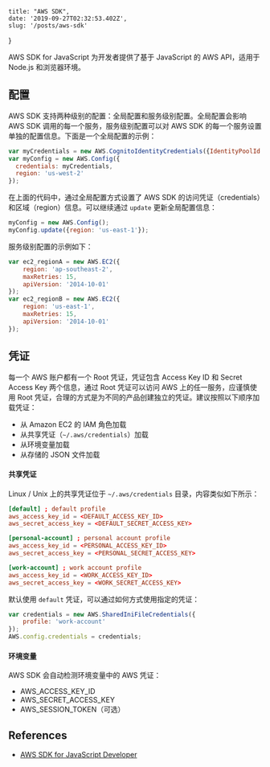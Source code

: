     title: "AWS SDK",
    date: '2019-09-27T02:32:53.402Z',
    slug: '/posts/aws-sdk'
}

AWS SDK for JavaScript 为开发者提供了基于 JavaScript 的 AWS API，适用于 Node.js 和浏览器环境。

## 配置

AWS SDK 支持两种级别的配置：全局配置和服务级别配置。全局配置会影响 AWS SDK 调用的每一个服务，服务级别配置可以对 AWS SDK 的每一个服务设置单独的配置信息。下面是一个全局配置的示例：

```js
var myCredentials = new AWS.CognitoIdentityCredentials({IdentityPoolId:'IDENTITY_POOL_ID'});
var myConfig = new AWS.Config({
  credentials: myCredentials,
  region: 'us-west-2'
});
```

在上面的代码中，通过全局配置方式设置了 AWS SDK 的访问凭证（credentials）和区域（region）信息。可以继续通过 `update` 更新全局配置信息：

```js
myConfig = new AWS.Config();
myConfig.update({region: 'us-east-1'});
```

服务级别配置的示例如下：

```js
var ec2_regionA = new AWS.EC2({
    region: 'ap-southeast-2',
    maxRetries: 15,
    apiVersion: '2014-10-01'
});
var ec2_regionB = new AWS.EC2({
    region: 'us-east-1',
    maxRetries: 15,
    apiVersion: '2014-10-01'
});
```

## 凭证

每一个 AWS 账户都有一个 Root 凭证，凭证包含 Access Key ID 和 Secret Access Key 两个信息，通过 Root 凭证可以访问 AWS 上的任一服务，应谨慎使用 Root 凭证，合理的方式是为不同的产品创建独立的凭证。建议按照以下顺序加载凭证：

- 从 Amazon EC2 的 IAM 角色加载
- 从共享凭证（`~/.aws/credentials`）加载
- 从环境变量加载
- 从存储的 JSON 文件加载

#### 共享凭证

Linux / Unix 上的共享凭证位于 `~/.aws/credentials` 目录，内容类似如下所示：

```toml
[default] ; default profile
aws_access_key_id = <DEFAULT_ACCESS_KEY_ID>
aws_secret_access_key = <DEFAULT_SECRET_ACCESS_KEY>

[personal-account] ; personal account profile
aws_access_key_id = <PERSONAL_ACCESS_KEY_ID>
aws_secret_access_key = <PERSONAL_SECRET_ACCESS_KEY>

[work-account] ; work account profile
aws_access_key_id = <WORK_ACCESS_KEY_ID>
aws_secret_access_key = <WORK_SECRET_ACCESS_KEY>
```

默认使用 `default` 凭证，可以通过如何方式使用指定的凭证：

```js
var credentials = new AWS.SharedIniFileCredentials({
    profile: 'work-account'
});
AWS.config.credentials = credentials;
```

#### 环境变量

AWS SDK 会自动检测环境变量中的 AWS 凭证：

- AWS_ACCESS_KEY_ID
- AWS_SECRET_ACCESS_KEY
- AWS_SESSION_TOKEN（可选）

## References

- [AWS SDK for JavaScript Developer](https://docs.aws.amazon.com/zh_cn/sdk-for-javascript/v2/developer-guide/welcome.html)

